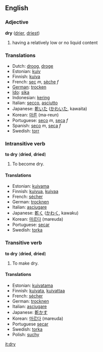 ==English==
=== Adjective ===
'''dry''' ([[drier]], [[driest]])

#having a relatively low or no liquid content

=== Translations ===
*Dutch: [[droog]], [[droge]]
*Estonian: [[kuiv]]
*Finnish: [[kuiva]]
*French: [[sec]] ''m'', [[sèche]] ''f''
*[[German]]: [[trocken]]
*[[Ido]]: [[sika]]
*Indonesian: [[kering]]
*Italian: [[secco]], [[asciutto]]
*Japanese: [[乾いた]] ([[かわいた]], kawaita)
*Korean: [[마른]] (ma-reun)
*Portuguese: [[seco]] ''m'', [[seca]] ''f''
*Spanish: [[seco]] ''m'', [[seca]] ''f''
*Swedish: [[torr]]

===Intransitive verb===
'''to dry''' ('''dried''', '''dried''')

#To become dry.

====Translations====
*Estonian: [[kuivama]]
*Finnish: [[kuivua]], [[kuivaa]]
*French: [[sécher]]
*German: [[trocknen]]
*Italian: [[asciugare]]
*Japanese: [[乾く]] ([[かわく]], kawaku)
*Korean: [[마르다]] (mareuda)
*Portuguese: [[secar]]
*Swedish: [[torka]]

===Transitive verb===
'''to dry''' ('''dried''', '''dried''')

#To make dry.

====Translations====
*Estonian: [[kuivatama]]
*Finnish: [[kuivata]], [[kuivattaa]]
*French: [[sécher]]
*German: [[trocknen]]
*Italian: [[asciugare]]
*Japanese: [[乾かす]]
*Korean: [[마르다]] (mareuda)
*Portuguese [[secar]]
*Swedish: [[torka]]
*Polish: [[suchy]]

[[it:dry]]